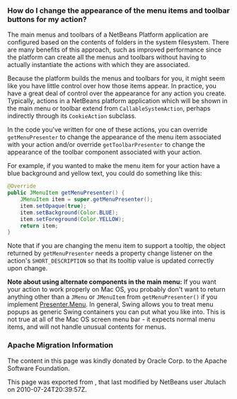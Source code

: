 <!--

    Licensed to the Apache Software Foundation (ASF) under one
    or more contributor license agreements.  See the NOTICE file
    distributed with this work for additional information
    regarding copyright ownership.  The ASF licenses this file
    to you under the Apache License, Version 2.0 (the
    "License"); you may not use this file except in compliance
    with the License.  You may obtain a copy of the License at

      http://www.apache.org/licenses/LICENSE-2.0

    Unless required by applicable law or agreed to in writing,
    software distributed under the License is distributed on an
    "AS IS" BASIS, WITHOUT WARRANTIES OR CONDITIONS OF ANY
    KIND, either express or implied.  See the License for the
    specific language governing permissions and limitations
    under the License.

-->

===How do I change the appearance of the menu items and toolbar buttons for my action?===

The main menus and toolbars of a NetBeans Platform application are configured based on the contents of folders in the system filesystem.  There are many benefits of this approach, such as improved performance since the platform can create all the menus and toolbars without having to actually instantiate the actions with which they are associated.

Because the platform builds the menus and toolbars for you, it might seem like you have little control over how those items appear.  In practice, you have a great deal of control over the appearance for any action you create.  Typically, actions in a NetBeans platform application which will be shown in the main menu or toolbar extend from <tt>CallableSystemAction</tt>, perhaps indirectly through its <tt>CookieAction</tt> subclass.

In the code you've written for one of these actions, you can override <tt>getMenuPresenter</tt> to change the appearance of the menu item associated with your action and/or override <tt>getToolbarPresenter</tt> to change the appearance of the toolbar component associated with your action.

For example, if you wanted to make the menu item for your action have a blue background and yellow text, you could do something like this:

<source lang="java">
@Override
public JMenuItem getMenuPresenter() {
    JMenuItem item = super.getMenuPresenter();
    item.setOpaque(true);
    item.setBackground(Color.BLUE);
    item.setForeground(Color.YELLOW);
    return item;
}
</source>

Note that if you are changing the menu item to support a tooltip, the object returned by <tt>getMenuPresenter</tt> needs a property change listener on the action's <tt>SHORT_DESCRIPTION</tt> so that its tooltip value is updated correctly upon change.

'''Note about using alternate components in the main menu:''' If you want your action to work properly on Mac OS, you probably don't want to return anything other than a <tt>JMenu</tt> or <tt>JMenuItem</tt> from <tt>getMenuPresenter()</tt> if you implement [http://www.netbeans.org/download/dev/javadoc/org-openide-util/org/openide/util/actions/Presenter.Menu.html Presenter.Menu].  In general, Swing allows you to treat menu popups as generic Swing containers you can put what you like into.  This is not true at all of the Mac OS screen menu bar - it expects normal menu items, and will not handle unusual contents for menus.

===Apache Migration Information===

The content in this page was kindly donated by Oracle Corp. to the
Apache Software Foundation.

This page was exported from , 
that last modified by NetBeans user Jtulach 
on 2010-07-24T20:39:57Z.

